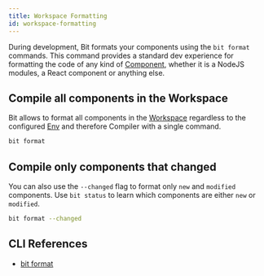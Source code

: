 ```yaml
---
title: Workspace Formatting
id: workspace-formatting
---
```


During development, Bit formats your components using the `bit format` commands. This command provides a standard dev experience for formatting the code of any kind of [Component](/components/overview), whether it is a NodeJS modules,
a React component or anything else.

## Compile all components in the Workspace

Bit allows to format all components in the [Workspace](/workspace/overview) regardless to the configured [Env](/envs/overview) and therefore Compiler
with a single command.

```bash
bit format
```

## Compile only components that changed

You can also use the `--changed` flag to format only `new` and `modified` components. Use `bit status` to learn
which components are either `new` or `modified`.

```bash
bit format --changed
```

## CLI References

- [bit format](/reference/cli-reference#format)
